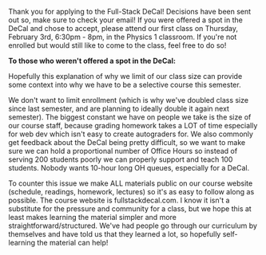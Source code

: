 Thank you for applying to the Full-Stack DeCal! Decisions have been sent out so,
make sure to check your email! If you were offered a spot in the DeCal and chose
to accept, please attend our first class on Thursday, February 3rd, 6:30pm -
8pm, in the Physics 1 classroom. If you're not enrolled but would still like to
come to the class, feel free to do so!

**To those who weren't offered a spot in the DeCal:**

Hopefully this explanation of why we limit of our class size can provide some
context into why we have to be a selective course this semester.

We don't want to limit enrollment (which is why we've doubled class size since
last semester, and are planning to ideally double it again next semester). The
biggest constant we have on people we take is the size of our course staff,
because grading homework takes a LOT of time especially for web dev which isn't
easy to create autograders for. We also commonly get feedback about the DeCal
being pretty difficult, so we want to make sure we can hold a proportional
number of Office Hours so instead of serving 200 students poorly we can properly
support and teach 100 students. Nobody wants 10-hour long OH queues, especially
for a DeCal.

To counter this issue we make ALL materials public on our course website
(schedule, readings, homework, lectures) so it's as easy to follow along as
possible. The course website is fullstackdecal.com. I know it isn't a substitute
for the pressure and community for a class, but we hope this at least makes
learning the material simpler and more straightforward/structured. We've had
people go through our curriculum by themselves and have told us that they
learned a lot, so hopefully self-learning the material can help!
